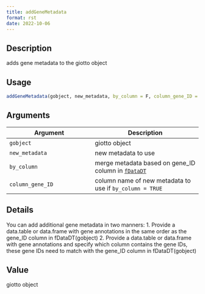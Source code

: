 ```yaml
--- 
title: addGeneMetadata 
format: rst 
date: 2022-10-06 
--- 
```


## Description

adds gene metadata to the giotto object


## Usage

```r
addGeneMetadata(gobject, new_metadata, by_column = F, column_gene_ID = NULL)
```


## Arguments

Argument      |Description
------------- |----------------
`gobject`     |     giotto object
`new_metadata`     |     new metadata to use
`by_column`     |     merge metadata based on gene_ID column in [`fDataDT`](#fdatadt)
`column_gene_ID`     |     column name of new metadata to use if `by_column = TRUE`


## Details

You can add additional gene metadata in two manners:
 1. Provide a data.table or data.frame with gene annotations in the same order as the gene_ID column in fDataDT(gobject)
 2. Provide a data.table or data.frame with gene annotations and specify which column contains the gene IDs,
 these gene IDs need to match with the gene_ID column in fDataDT(gobject)


## Value

giotto object


